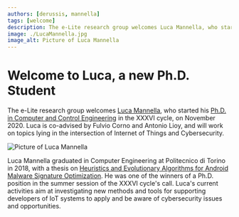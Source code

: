 ```yaml
---
authors: [derussis, mannella]
tags: [welcome]
description: The e-Lite research group welcomes Luca Mannella, who started his Ph.D. in Computer and Control Engineering in the XXXVI cycle, on November 2020. Luca is co-advised by Fulvio Corno and Antonio Lioy, and will work on topics lying in the intersection of Internet of Things and Cybersecurity.
image: ./LucaMannella.jpg
image_alt: Picture of Luca Mannella
---
```



# Welcome to Luca, a new Ph.D. Student

The e-Lite research group welcomes [Luca Mannella](https://www.polito.it/en/staff?p=luca.mannella), who started his [Ph.D. in Computer and Control Engineering](http://www.phd-dauin.polito.it/) in the XXXVI cycle, on November 2020. Luca is co-advised by Fulvio Corno and Antonio Lioy, and will work on topics lying in the intersection of Internet of Things and Cybersecurity.

<p className="text--left"><img src={LMPicture} alt="Picture of Luca Mannella"></img></p>

<!-- truncate -->

Luca Mannella graduated in Computer Engineering at Politecnico di Torino in 2018, with a thesis on [Heuristics and Evolutionary Algorithms for Android Malware Signature Optimization](https://webthesis.biblio.polito.it/7484/). He was one of the winners of a Ph.D. position in the summer session of the XXXVI cycle's call. Luca's current activities aim at investigating new methods and tools for supporting developers of IoT systems to apply and be aware of cybersecurity issues and opportunities.
